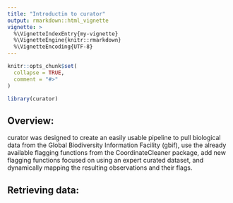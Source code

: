 ```yaml
---
title: "Introductin to curator"
output: rmarkdown::html_vignette
vignette: >
  %\VignetteIndexEntry{my-vignette}
  %\VignetteEngine{knitr::rmarkdown}
  %\VignetteEncoding{UTF-8}
---
```


```r
knitr::opts_chunk$set(
  collapse = TRUE,
  comment = "#>"
)
```

```r
library(curator)
```

## Overview:

curator was designed to create an easily usable pipeline to pull biological data from the Global Biodiversity Information Facility (gbif), use the already available flagging functions from the CoordinateCleaner package, add new flagging functions focused on using an expert curated dataset, and dynamically mapping the resulting observations and their flags.


## Retrieving data:
